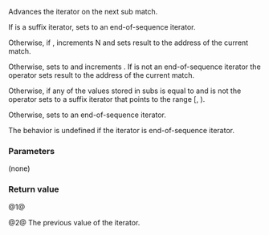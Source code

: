 {{cpp/regex/regex_token_iterator/title|operator++, operator++{{small|(int)}}}}
{{cpp/regex/regex_token_iterator/navbar}}
{{dcl begin}}
{{dcl|since=c++11|1=
regex_token_iterator&amp; operator++();
}}
{{dcl|since=c++11|1=
regex_token_iterator operator++( int );
}}
{{dcl end}}

Advances the iterator on the next sub match.

{{todo|Explain better. For example, {{tt|subs}} is an exposition-only vector of matched sub-expressions.}}

If {{c|*this}} is a suffix iterator, sets {{c|*this}} to an end-of-sequence iterator.

Otherwise, if {{c|N + 1 &lt; subs.size()}}, increments N and sets result to the address of the current match.

Otherwise, sets {{tt|N}} to {{c|0}} and increments {{tt|position}}. If {{tt|position}} is not an end-of-sequence iterator the operator sets result to the address of the current match.

Otherwise, if any of the values stored in subs is equal to {{c|-1}} and {{cc|prev-&gt;suffix().length()}} is not {{c|0}} the operator sets {{tt|*this}} to a suffix iterator that points to the range [{{c|prev-&gt;suffix().first}}, {{c|prev-&gt;suffix().second}}).

Otherwise, sets {{c|*this}} to an end-of-sequence iterator.

The behavior is undefined if the iterator is end-of-sequence iterator.

===Parameters===
(none)

===Return value===
@1@ {{c|*this}}

@2@ The previous value of the iterator.

{{langlinks|de|es|ja|ru|zh}}
